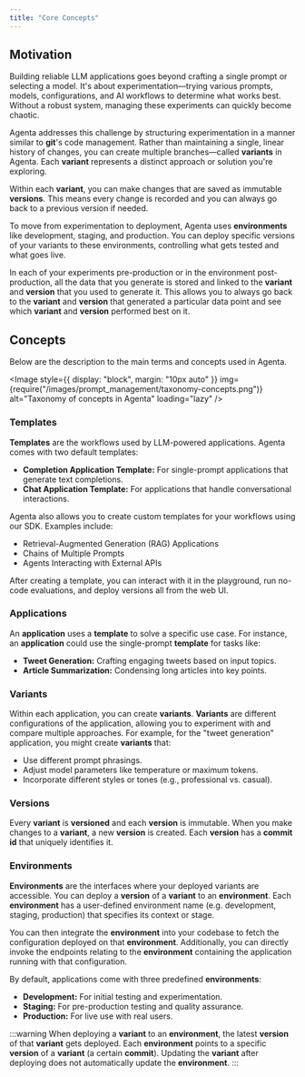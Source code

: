 ```yaml
---
title: "Core Concepts"
---
```



## Motivation

Building reliable LLM applications goes beyond crafting a single prompt or selecting a model. It's about experimentation—trying various prompts, models, configurations, and AI workflows to determine what works best. Without a robust system, managing these experiments can quickly become chaotic.

Agenta addresses this challenge by structuring experimentation in a manner similar to **git**'s code management. Rather than maintaining a single, linear history of changes, you can create multiple branches—called **variants** in Agenta. Each **variant** represents a distinct approach or solution you're exploring.

Within each **variant**, you can make changes that are saved as immutable **versions**. This means every change is recorded and you can always go back to a previous version if needed.

To move from experimentation to deployment, Agenta uses **environments** like development, staging, and production. You can deploy specific versions of your variants to these environments, controlling what gets tested and what goes live.

In each of your experiments pre-production or in the environment post-production, all the data that you generate is stored and linked to the **variant** and **version** that you used to generate it. This allows you to always go back to the **variant** and **version** that generated a particular data point and see which **variant** and **version** performed best on it.

## Concepts

Below are the description to the main terms and concepts used in Agenta.

<Image
  style={{ display: "block", margin: "10px auto" }}
  img={require("/images/prompt_management/taxonomy-concepts.png")}
  alt="Taxonomy of concepts in Agenta"
  loading="lazy"
/>

### Templates

**Templates** are the workflows used by LLM-powered applications. Agenta comes with two default templates:

- **Completion Application Template:** For single-prompt applications that generate text completions.
- **Chat Application Template:** For applications that handle conversational interactions.

Agenta also allows you to create custom templates for your workflows using our SDK. Examples include:

- Retrieval-Augmented Generation (RAG) Applications
- Chains of Multiple Prompts
- Agents Interacting with External APIs

After creating a template, you can interact with it in the playground, run no-code evaluations, and deploy versions all from the web UI.

### Applications

An **application** uses a **template** to solve a specific use case. For instance, an **application** could use the single-prompt **template** for tasks like:

- **Tweet Generation:** Crafting engaging tweets based on input topics.
- **Article Summarization:** Condensing long articles into key points.

### Variants

Within each application, you can create **variants**. **Variants** are different configurations of the application, allowing you to experiment with and compare multiple approaches. For example, for the "tweet generation" application, you might create **variants** that:

- Use different prompt phrasings.
- Adjust model parameters like temperature or maximum tokens.
- Incorporate different styles or tones (e.g., professional vs. casual).

### Versions

Every **variant** is **versioned** and each **version** is immutable. When you make changes to a **variant**, a new **version** is created. Each **version** has a **commit id** that uniquely identifies it.

### Environments

**Environments** are the interfaces where your deployed variants are accessible. You can deploy a **version** of a **variant** to an **environment**. Each **environment** has a user-defined environment name (e.g. development, staging, production) that specifies its context or stage.

You can then integrate the **environment** into your codebase to fetch the configuration deployed on that **environment**. Additionally, you can directly invoke the endpoints relating to the **environment** containing the application running with that configuration.

By default, applications come with three predefined **environments**:

- **Development:** For initial testing and experimentation.
- **Staging:** For pre-production testing and quality assurance.
- **Production:** For live use with real users.

:::warning
When deploying a **variant** to an **environment**, the latest **version** of that **variant** gets deployed. Each **environment** points to a specific **version** of a **variant** (a certain **commit**). Updating the **variant** after deploying does not automatically update the **environment**.
:::
